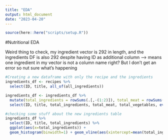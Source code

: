 ```yaml
---
title: "EDA"
output: html_document
date: "2023-04-20"
---
```


```r
source(here::here("scripts/setup.R"))
```

#Nutritional EDA

Weird thing to check, my ingredient vector is 292 in length, and the ingredients DF is also 292 despite having ID as additional column --> means one ingredient in my vector is not a column name right? But I don't get an error so nut sure what's happening

```r
#Creating a new dataframe with only the recipe and the ingredients
ingredients_df <- recipes %>% 
  select(ID, title, all_of(all_ingredients))

ingredients_df <- ingredients_df %>% 
  mutate(total_ingredients = rowSums(.[,-(1:2)]), total_meat = rowSums(select(., all_of(meat))), total_vegetables = rowSums(select(., all_of(vegetables)))) %>% 
  select(ID, title, total_ingredients, total_meat, total_vegetables, everything())

#checking some stuff about the new ingredients table
ingredients_df %>% 
  select(ID, title, total_ingredients) %>% 
  ggplot(aes(x=total_ingredients)) + 
  geom_histogram(binwidth=1) + geom_vline(aes(xintercept=mean(total_ingredients)),color="blue", linetype="dashed", size=1)
```
